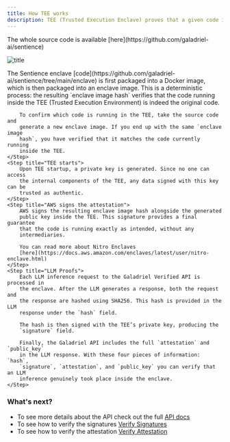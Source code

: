 ```yaml
---
title: How TEE works
description: TEE (Trusted Execution Enclave) proves that a given code is running as expected
---
```


<Info>
    The whole source code is available
    [here](https://github.com/galadriel-ai/sentience)
</Info>

![title](/images/tee.png)

<Steps>
    <Step title="Code gets packed into TEE">
        The Sentience enclave
        [code](https://github.com/galadriel-ai/sentience/tree/main/enclave) is
        first packaged into a Docker image, which
        is then packaged into an enclave image. This is a deterministic process:
        the resulting `enclave image hash` verifies that the code running inside
        the TEE (Trusted Execution Environment) is indeed the original code.

        To confirm which code is running in the TEE, take the source code and
        generate a new enclave image. If you end up with the same `enclave image
        hash`, you have verified that it matches the code currently running
        inside the TEE.
    </Step>
    <Step title="TEE starts">
        Upon TEE startup, a private key is generated. Since no one can access
        the internal components of the TEE, any data signed with this key can be
        trusted as authentic.
    </Step>
    <Step title="AWS signs the attestation">
        AWS signs the resulting enclave image hash alongside the generated
        public key inside the TEE. This signature provides a final guarantee
        that the code is running exactly as intended, without any
        intermediaries.

        You can read more about Nitro Enclaves
        [here](https://docs.aws.amazon.com/enclaves/latest/user/nitro-enclave.html)
    </Step>
    <Step title="LLM Proofs">
        Each LLM inference request to the Galadriel Verified API is processed in
        the enclave. After the LLM generates a response, both the request and
        the response are hashed using SHA256. This hash is provided in the LLM
        response under the `hash` field.

        The hash is then signed with the TEE’s private key, producing the
        `signature` field.

        Finally, the Galadriel API includes the full `attestation` and `public_key`
        in the LLM response. With these four pieces of information: `hash`,
        `signature`, `attestation`, and `public_key` you can verify that an LLM
        inference genuinely took place inside the enclave.
    </Step>
</Steps>

### What's next?
* To see more details about the API check out the full [API docs](/api-reference/proof-of-sentience-API)
* To see how to verify the signatures [Verify Signatures](/for-agents-developers/verify-signatures)
* To see how to verify the attestation [Verify Attestation](/for-agents-developers/verify-attestation)